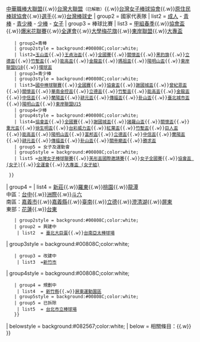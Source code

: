 {{Navbox
| title  = 台灣棒球
| name   = 台灣棒球
| image  = 
| titlestyle = background:#082567; color:white;
| groupstyle = background:#00477D; color:White;
| group1 = 組織與環境
| list1  = [[中華民國棒球協會]]{{.w}}[[中華職業棒球大聯盟|中華職棒大聯盟]]{{.w}}[[台灣職棒大聯盟|台灣大聯盟]]<small>（已解散）</small>{{.w}}[[台灣女子棒球運動推廣協會|台灣女子棒球協會]]{{.w}}[[中華民國台灣原住民族棒球運動發展協會|原住民棒球協會]]{{.w}}[[:Category:台灣棒球選手|選手]]{{.w}}[[台灣棒球史]]
| group2 = 國家代表隊
| list2  = [[中華成棒隊|成人]] - [[中華青棒隊|青棒]] - [[中華青少棒隊|青少棒]] - [[中華少棒隊|少棒]] - [[中華台北女子棒球代表隊|女子]]
| group3 = 棒球比賽
| list3  = {{Navbox subgroup
    | group1=成棒
    | group1style = background:#00808C;color:white;
    | list1=[[海峽兩岸棒球對抗賽]]{{.w}}[[全國成棒甲組春季聯賽|甲組春季]]{{.w}}[[協會盃全國年度大賽|協會盃]]{{.w}}[[爆米花棒球聯盟|爆米花聯賽]]{{.w}}[[全國運動會棒球比賽|全運會]]{{.w}}[[梅花旗全國大學棒球錦標賽|大學梅花旗]]{{.w}}[[東岸聯盟棒球邀請賽|東岸聯盟]]{{.w}}[[全國大專院校棒球運動聯賽|大專盃]]
    | group2=青棒
    | group2style = background:#00808C;color:white;
    | list2=[[玉山盃全國青棒錦標賽|玉山盃]]{{.w}}[[王貞治盃全國青棒錦標賽|王貞治盃]]{{.w}}[[全國青棒菁英大賽|全國賽]]{{.w}}[[關懷盃三級棒球錦標賽|關懷盃]]{{.w}}[[黑豹旗全國高中棒球大賽|黑豹旗]]{{.w}}[[立德盃全國青棒錦標賽|立德盃]]{{.w}}[[竹塹盃棒球錦標賽|竹塹盃]]{{.w}}[[花蓮縣能高棒球節暨全國三級棒球錦標賽|能高盃]]{{.w}}[[臺中市金龍盃全國青棒菁英賽|金龍盃]]{{.w}}[[國定古蹟麥寮拱範宮媽祖盃高中棒球菁英邀請賽|媽祖盃]]{{.w}}[[陽明山盃全國三級棒球錦標賽|陽明山盃]]{{.w}}[[東岸聯盟棒球邀請賽|東岸聯盟U18]]{{.w}}[[環球盃全國高中棒球邀請賽|環球盃]]
    | group3=青少棒
    | group3style = background:#00808C;color:white;
    | list3=[[國中棒球聯賽]]{{.w}}[[全國青少棒錦標賽|全國賽]]{{.w}}[[協會盃全國青少棒錦標賽|協會盃]]{{.w}}[[謝國城盃全國青少棒錦標賽|謝國城盃]]{{.w}}[[曾紀恩盃全國青少棒錦標賽|曾紀恩盃]]{{.w}}[[關懷盃三級棒球錦標賽|關懷盃]]{{.w}}[[華南金控盃全國青少棒錦標賽|華南金控盃]]{{.w}}[[立德盃全國青少棒錦標賽|立德盃]]{{.w}}[[竹塹盃棒球錦標賽|竹塹盃]]{{.w}}[[花蓮縣能高棒球節暨全國三級棒球錦標賽|能高盃]]{{.w}}[[臺中市金龍盃全國青少棒菁英賽|金龍盃]]{{.w}}[[中信盃全國棒球錦標賽|中信盃]]{{.w}}[[蘭陽盃全國棒球錦標賽|蘭陽盃]]{{.w}}[[耕元盃棒球賽|耕元盃]]{{.w}}[[傳福盃棒球賽|傳福盃]]{{.w}}[[卦山盃棒球賽|卦山盃]]{{.w}}[[臺北國際城市青少棒錦標賽|臺北城市盃]]{{.w}}[[陽明山盃全國三級棒球錦標賽|陽明山盃]]{{.w}}[[東岸聯盟棒球邀請賽|東岸聯盟U15]]
    | group4=少棒
    | group4style = background:#00808C;color:white;
    | list4=[[協會盃全國少棒錦標賽|協會盃]]{{.w}}[[全國少棒錦標賽|全國賽]]{{.w}}[[謝國城盃全國少棒錦標賽|謝國城盃]]{{.w}}[[諸羅山盃國際軟式少棒邀請賽|諸羅山盃]]{{.w}}[[關懷盃三級棒球錦標賽|關懷盃]]{{.w}}[[重光盃全國少棒錦標賽|重光盃]]{{.w}}[[徐生明國際少棒錦標賽|徐生明盃]]{{.w}}[[花蓮台彩威力盃少棒賽|台彩威力盃]]{{.w}}[[紅葉盃棒球菁英賽|紅葉盃]]{{.w}}[[竹塹盃棒球錦標賽|竹塹盃]]{{.w}}[[巨人盃硬式少棒錦標賽|巨人盃]]{{.w}}[[花蓮縣能高棒球節暨全國三級棒球錦標賽|能高盃]]{{.w}}[[陽明山盃全國三級棒球錦標賽|陽明山盃]]{{.w}}[[富邦盃台灣12強少棒大賽|富邦盃]]{{.w}}[[立德盃全國少棒錦標賽|立德盃]]{{.w}}[[中信盃全國棒球錦標賽|中信盃]]{{.w}}[[蘭陽盃全國棒球錦標賽|蘭陽盃]]{{.w}}[[耕元盃棒球賽|耕元盃]]{{.w}}[[傳福盃棒球賽|傳福盃]]{{.w}}[[卦山盃棒球賽|卦山盃]]{{.w}}[[高雄關帝廟盃全國少棒錦標賽|關帝廟盃]]{{.w}}[[勝求盃全國少棒邀請賽|勝求盃]]
    | group5 = 女子及運動會
    | group5style = background:#00808C;color:white;
    | list5 =[[台灣女子棒球聯賽]]{{.w}}[[芙彤盃國際女子棒球邀請賽|芙彤盃國際邀請賽]]{{.w}}[[全國女子棒球錦標賽|女子全國賽]]{{.w}}[[協會盃女子棒球錦標賽|協會盃 (女子)]]{{.w}}[[中華民國全國運動會棒球比賽|全運會]]{{.w}}[[全國大專院校棒球運動聯賽|大專盃 (女子組)]]
    
  }}
| group4 = [[台灣職業棒球場列表|{{color|white|職業棒球場}}]]
| list4  = {{Navbox subgroup
    | group1style = background:#00808C;color:white;
    | group1 = 使用中
    | list1  = 北部：[[臺北市立天母棒球場|天母]]{{.w}}[[新莊體育場棒球場|新莊]]{{.w}}[[羅東棒球場|羅東]]{{.w}}[[樂天桃園棒球場|桃園]]{{.w}}[[龍潭棒球場|龍潭]]<br />中區：[[台中棒球場|台中]]{{.w}}[[臺中洲際棒球場|洲際]]{{.w}}[[斗六棒球場|斗六]]<br />南區：[[嘉義市立棒球場|嘉義市]]{{.w}}[[嘉義縣立棒球場|嘉義縣]]{{.w}}[[臺南市立棒球場|臺南]]{{.w}}[[立德棒球場|立德]]{{.w}}[[澄清湖棒球場|澄清湖]]{{.w}}[[屏東縣立棒球場|屏東]]<br />東部：[[花蓮縣立德興棒球場|花蓮]]{{.w}}[[台東縣立棒球場|台東]]
    | group2style = background:#00808C;color:white;
    | group2 = 興建中 
     | list2  = [[臺北文化體育園區|臺北大巨蛋]]{{.w}}[[亞太國際棒球訓練中心|台南亞太棒球場]]
| group3style = background:#00808C;color:white;
    | group3 = 改建中 
     | list3  =[[新竹市立中正棒球場|新竹市]]
| group4style = background:#00808C;color:white;
    | group4 = 規劃中
     | list4  = [[竹北棒球場|新竹縣]]{{.w}}[[屏東運動園區棒球場|屏東運動園區]]
    | group5style = background:#00808C;color:white;
    | group5 = 已拆除
     | list5  = [[台北市立棒球場]]
    }}
| belowstyle = background:#082567;color:white;
| below = 相關條目：[[台灣職業棒球場列表|{{color|white|台灣職業棒球場列表}}]]{{.w}}[[台灣棒球史|{{color|white|台灣棒球史}}]]
}}<noinclude>
[[Category:台灣棒球導航模板| ]]
</noinclude>